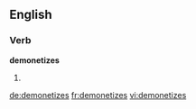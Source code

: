 
==English==

===Verb===
'''demonetizes'''

# {{third-person singular of|[[demonetize]]}}

[[de:demonetizes]]
[[fr:demonetizes]]
[[vi:demonetizes]]